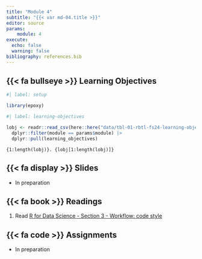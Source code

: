 ```yaml
---
title: "Module 4"
subtitle: "{{< var md-04.title >}}"
editor: source
params:
    module: 4
execute: 
  echo: false
  warning: false
bibliography: references.bib
---
```


## {{< fa bullseye >}} Learning Objectives

```r
#| label: setup

library(epoxy)
```

```r
#| label: learning-objectives

lobj <- readr::read_csv(here::here("data/tbl-01-rbtl-fs24-learning-objectives.csv")) |> 
  dplyr::filter(module == params$module) |>
  dplyr::pull(learning_objectives)

```

```epoxy
{1:length(lobj)}. {lobj[1:length(lobj)]}
```

## {{< fa display >}} Slides

- In preparation

## {{< fa book >}} Readings

1. Read [R for Data Science - Section 3 - Workflow: code style](https://r4ds.hadley.nz/workflow-style)  

## {{< fa code >}} Assignments


- In preparation
